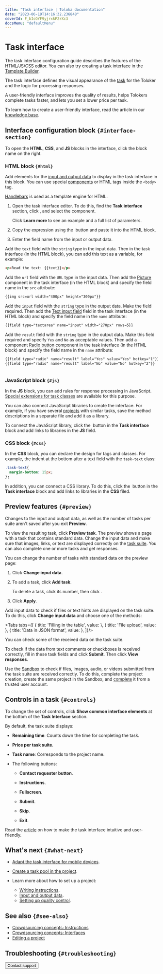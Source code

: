 ```yaml
---
title: "Task interface | Toloka documentation"
date: "2023-06-19T14:16:32.236848"
coverId: F_bIcOYF9yjrxkPZrXc3
docsMenu: "defaultMenu"
---
```



# Task interface

<Note mode="note" title="Note">

The task interface configuration guide describes the features of the HTML/JS/CSS editor. You can also try creating a task interface in the [Template Builder](/docs/template-builder/).

</Note>

The task interface defines the visual appearance of the [task](/docs/glossary#task) for the Toloker and the logic for processing responses.

A user-friendly interface improves the quality of results, helps Tolokers complete tasks faster, and lets you set a lower price per task.

To learn how to create a user-friendly interface, read the article in our [knowledge base](https://toloka.ai/knowledgebase/interface).

## Interface configuration block `{#interface-section}`

<Note mode="tip" title="Tip">

To open the **HTML**, **CSS**, and **JS** blocks in the interface, click the block name on the right.

</Note>

### HTML block `{#html}`
Add elements for the [input and output data](/docs/guide/incoming) to display in the task interface in this block. You can use special [components](/docs/guide/t-components) or HTML tags inside the `<body>` tag.

[Handlebars](/docs/guide/t-components/handlebars) is used as a template engine for HTML.

<Cut title="How do I add a component?">

1. Open the task interface editor. To do this, find the **Task interface** section, click <img src="https://tlkfrontprod.azureedge.net/portal-production/static/uploaded/images/1675425190286/1675425190286_original_svg.svg" alt="" />, and select the component.

    Click **Learn more** to see an example and a full list of parameters.

1. Copy the expression using the <img src="https://tlkfrontprod.azureedge.net/portal-production/static/uploaded/images/1675425169666/1675425169666_original_svg.svg" alt="" /> button and paste it into the HTML block.

1. Enter the field name from the input or output data.

</Cut>

<Cut title="Examples of using input data">

<Cut title="Display the text in the task">

Add the `text` field with the `string` type in the input data. Then in the task interface (in the HTML block), you can add this text as a variable, for example:

```html
<p>Read the text: {{text}}</p>
```

</Cut>

<Cut title="Upload a file to the task (for example, an image)">

Add the `url` field with the `URL` type in the input data. Then add the [Picture](/docs/guide/t-components/img) component in the task interface (in the HTML block) and specify the field name in the `src` attribute:

```html
{{img src=url width="400px" height="300px"}}
```

</Cut>

</Cut>

<Cut title="Examples of using output data">

<Cut title="Ask Tolokers to enter the text">

Add the `input` field with the `string` type in the output data. Make the field required. Then add the [Text input field](/docs/guide/t-components/text) field in the task interface (in the HTML block) and specify the field name in the `name` attribute:

```html
{{field type="textarea" name="input" width="270px" rows=5}}
```

</Cut>

<Cut title="Ask Tolokers to select one of the values">

Add the `result` field with the `string` type in the output data. Make this field required and specify `Yes` and `No` as acceptable values. Then add a component [Radio button](/docs/guide/t-components/radiobuttons) component in the task interface (in the HTML block) and specify the field name in the `name` attribute:

```html
{{field type="radio" name="result" label="Yes" value="Yes" hotkey="1"}}
{{field type="radio" name="result" label="No" value="No" hotkey="2"}}
```

</Cut>

</Cut>

<Image width="700px" withBackground imageId="1675426652633" alt="" />

### JavaScript block `{#js}`
In the **JS** block, you can add rules for response processing in JavaScript. [Special extensions for task classes](/docs/guide/spec-advanced) are available for this purpose.

You can also connect JavaScript libraries to create the interface. For example, if you have several [projects](/docs/glossary#project) with similar tasks, save the method descriptions in a separate file and add it as a library.

To connect the JavaScript library, click the <img src="https://tlkfrontprod.azureedge.net/portal-production/static/uploaded/images/1675425167322/1675425167322_original_svg.svg" alt="" /> button in the **Task interface** block and add links to libraries in the **JS** field.

### CSS block `{#css}`
In the **CSS** block, you can declare the design for tags and classes. For example, the indent at the bottom after a text field with the `task-text` class:

```css
.task-text{
  margin-bottom: 15px;
};
```

In addition, you can connect a CSS library. To do this, click the <img src="https://tlkfrontprod.azureedge.net/portal-production/static/uploaded/images/1675425167322/1675425167322_original_svg.svg" alt="" /> button in the **Task interface** block and add links to libraries in the **CSS** filed.

## Preview features `{#preview}`
<Note mode="restriction" title="Alert">

Changes to the input and output data, as well as the number of tasks per suite aren't saved after you exit **Preview**.

</Note>

To view the resulting task, click **Preview task**. The preview shows a page with a task that contains standard data. Change the input data and make sure that images, links, or text are displayed correctly on the [task suite](/docs/glossary#task-suite). You can also complete one or more tasks and get responses.

<Cut title="How do I change the number of standard tasks?">

You can change the number of tasks with standard data on the preview page:

1. Click **Change input data**.

1. To add a task, click **Add task**.

    To delete a task, click its number, then click <img src="https://tlkfrontprod.azureedge.net/portal-production/static/uploaded/images/1675425166392/1675425166392_original_svg.svg" alt="" />.

1. Click **Apply**.

</Cut>

<Cut title="How to check the input data display">

Add input data to check if files or text hints are displayed on the task suite. To do this, click **Change input data** and choose one of the methods:

<Tabs tabs={[
  { title: 'Filling in the table', value: <SpecList1/> },
  { title: 'File upload', value: <SpecList2/> },
  { title: 'Data in JSON format', value: <SpecList3/> },
]}/>

</Cut>

<Cut title="How do I check if output data is received correctly?">

You can check some of the received data on the task suite.

To check if the data from text comments or checkboxes is received correctly, fill in these task fields and click **Submit**. Then click **View responses**.

<Note mode="tip" title="Tip">

Use the [Sandbox](/docs/glossary#sandbox) to check if files, images, audio, or videos submitted from the task suite are received correctly. To do this, complete the project creation, create the same project in the Sandbox, and [complete](/docs/guide/sandbox) it from a trusted user account.

</Note>

</Cut>

## Controls in a task `{#controls}`
To change the set of controls, click **Show common interface elements** at the bottom of the **Task Interface** section.

By default, the task suite displays:

- **Remaining time**: Counts down the time for completing the task.

- **Price per task suite**.

- **Task name**: Corresponds to the project name.

- The following buttons:

    - **Contact requester button**.

    - **Instructions**.

    - **Fullscreen**.

    - **Submit**.

    - **Skip**.

    - **Exit**.

<Note mode="tip" title="Tip">

Read the [article](https://toloka.ai/knowledgebase/interface) on how to make the task interface intuitive and user-friendly.

</Note>

## What's next `{#what-next}`

- [Adapt the task interface for mobile devices](/docs/guide/mobile).
- [Create a task pool in the project](/docs/guide/pool-main).
- Learn more about how to set up a project:

    - [Writing instructions](/docs/guide/instruction).
    - [Input and output data](/docs/guide/incoming).
    - [Setting up quality control](/docs/guide/project-qa).

## See also `{#see-also}`

- [Crowdsourcing concepts: Instructions](https://toloka.ai/knowledgebase/instruction/)
- [Crowdsourcing concepts: Interfaces](https://toloka.ai/knowledgebase/interface/)
- [Editing a project](/docs/guide/edit-project)

## Troubleshooting `{#troubleshooting}`

<Cut title="Setting up tasks, preview">

<TroubleshootingCantUpoadFile/>

<FaqMobileTaskDisplay/>

<FaqHideExpandable/>

<FaqCalendar/>

<FaqLoadingAudioFiles/>

</Cut>

<Cut title="Setting up controls">

<FaqAddText/>

<TroubleshootingAllCheckboxes/>

<FaqLinkNotRequired/>

<FaqMakeTasks/>

<TroubleshootingSubmitDoesntWork/>

<FaqDifferentNumbers/>

<FaqDeselectRadio/>

<FaqChangeBackground/>

<FaqOwnColors/>

<FaqSliders/>

<FaqExpandWindow/>

<FaqUseOwnJs/>

<TroubleshootingRadioAttrDisappear/>

<FaqImplementPrettifier/>

</Cut>

<Cut title="Input and output data">

<TroubleshootingIframeContent/>

<FaqPassValue/>

<FaqLineByLine/>

<FaqUseInputData/>

<FaqDisplayFormattedText/>

<FaqVariableNumber/>

<FaqDisplayText/>

</Cut>

<Cut title="Validation">

<FaqVueMarkup/>

<FaqSetsolution/>

<FaqValidateData/>

</Cut>

<Cut title="Tasks with images">

<FaqImageExpand/>

<FaqShortcut/>

<FaqShowPhoto/>

<FaqPreventAddingPhotos/>

<FaqDifferentAreas/>

<FaqSideBySide/>

<FaqNoSelectableObject/>

</Cut>

<Button themeColor="light" view="default" size="l" type="link" url="/docs/guide/troubleshooting/support?form-source=guide-spec">Contact support</Button>